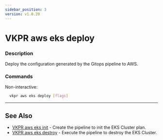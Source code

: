 ```yaml
---
sidebar_position: 3
version: v1.0.20
---
```


# VKPR aws eks deploy

### Description

Deploy the configuration generated by the Gitops pipeline to AWS.

### Commands

Non-interactive:

```bash
  vkpr aws eks deploy [flags]
```

---

## See Also

- [VKPR aws eks init](/docs/commands/aws/eks/vkpr_aws_eks_init) - Create the pipeline to init the EKS Cluster plan.
- [VKPR aws eks destroy](/docs/commands/aws/eks/vkpr_aws_eks_destroy) - Execute the pipeline to destroy the EKS Cluster.
